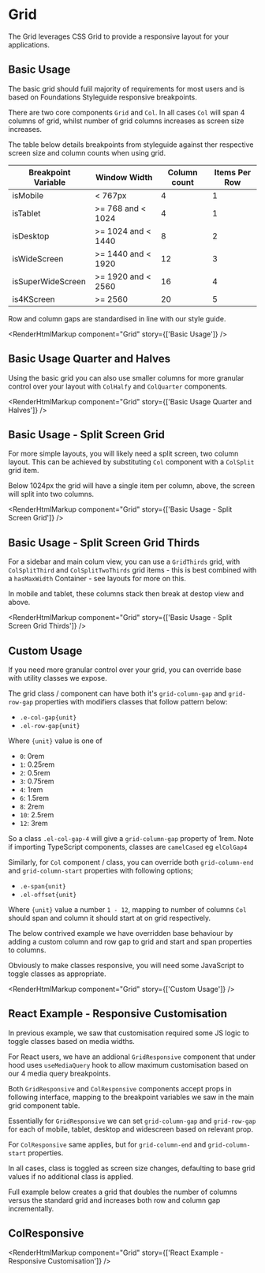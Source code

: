 
<Meta title="Grid" />

# Grid

The Grid leverages CSS Grid to provide a responsive layout for your applications.

## Basic Usage

The basic grid should fulil majority of requirements for most users and is based on Foundations Styleguide responsive breakpoints.

There are two core components `Grid` and `Col`. In all cases `Col` will span 4 columns of grid, whilst number of grid columns increases as screen size increases.

The table below details breakpoints from styleguide against ther respective screen size and column counts when using grid.

| Breakpoint Variable | Window Width       | Column count | Items Per Row |
| ------------------- | ------------------ | ------------ | ------------- |
| isMobile            | < 767px            | 4            | 1             |
| isTablet            | >= 768 and < 1024  | 4            | 1             |
| isDesktop           | >= 1024 and < 1440 | 8            | 2             |
| isWideScreen        | >= 1440 and < 1920 | 12           | 3             |
| isSuperWideScreen   | >= 1920 and < 2560 | 16           | 4             |
| is4KScreen          | >= 2560            | 20           | 5             |

Row and column gaps are standardised in line with our style guide.

<Canvas>
  <Story name="Basic Usage">
    <Grid>
      <Col>
        <GridDemoBlock />
      </Col>
      <Col>
        <GridDemoBlock />
      </Col>
      <Col>
        <GridDemoBlock />
      </Col>
      <Col>
        <GridDemoBlock />
      </Col>
      <Col>
        <GridDemoBlock />
      </Col>
    </Grid>
  </Story>
</Canvas>

<RenderHtmlMarkup component="Grid" story={['Basic Usage']} />

## Basic Usage Quarter and Halves

Using the basic grid you can also use smaller columns for more granular control over your layout with `ColHalfy` and `ColQuarter` components.

<Canvas>
  <Story name="Basic Usage Quarter and Halves">
    <Grid>
      <ColHalf>
        <GridDemoBlock />
      </ColHalf>
      <ColHalf>
        <GridDemoBlock />
      </ColHalf>
      <ColHalf>
        <GridDemoBlock />
      </ColHalf>
      <ColHalf>
        <GridDemoBlock />
      </ColHalf>
      <ColQuarter>
        <GridDemoBlock />
      </ColQuarter>
      <ColQuarter>
        <GridDemoBlock />
      </ColQuarter>
      <ColQuarter>
        <GridDemoBlock />
      </ColQuarter>
      <ColQuarter>
        <GridDemoBlock />
      </ColQuarter>
      <ColQuarter>
        <GridDemoBlock />
      </ColQuarter>
      <ColQuarter>
        <GridDemoBlock />
      </ColQuarter>
    </Grid>
  </Story>
</Canvas>

<RenderHtmlMarkup component="Grid" story={['Basic Usage Quarter and Halves']} />

## Basic Usage - Split Screen Grid

For more simple layouts, you will likely need a split screen, two column layout. This can be achieved by substituting `Col` component with a `ColSplit` grid item.

Below 1024px the grid will have a single item per column, above, the screen will split into two columns.

<Canvas>
  <Story name="Basic Usage - Split Screen Grid">
    <Grid>
      <ColSplit>
        <GridDemoBlock />
      </ColSplit>
      <ColSplit>
        <GridDemoBlock />
      </ColSplit>
    </Grid>
  </Story>
</Canvas>

<RenderHtmlMarkup component="Grid" story={['Basic Usage - Split Screen Grid']} />

## Basic Usage - Split Screen Grid Thirds

For a sidebar and main colum view, you can use a `GridThirds` grid, with `ColSplitThird` and `ColSplitTwoThirds` grid items - this is best combined with a `hasMaxWidth` Container - see layouts for more on this.

In mobile and tablet, these columns stack then break at destop view and above.

<Canvas>
  <Story name="Basic Usage - Split Screen Grid Thirds">
    <GridThirds>
      <ColSplitThird>
        <GridDemoBlock />
      </ColSplitThird>
      <ColSplitTwoThirds>
        <GridDemoBlock />
      </ColSplitTwoThirds>
    </GridThirds>
  </Story>
</Canvas>

<RenderHtmlMarkup component="Grid" story={['Basic Usage - Split Screen Grid Thirds']} />

## Custom Usage

If you need more granular control over your grid, you can override base with utility classes we expose.

The grid class / component can have both it's `grid-column-gap` and `grid-row-gap` properties with modifiers classes that follow pattern below:

- `.e-col-gap{unit}`
- `.el-row-gap{unit}`

Where `{unit}` value is one of

- `0`: 0rem
- `1`: 0.25rem
- `2`: 0.5rem
- `3`: 0.75rem
- `4`: 1rem
- `6`: 1.5rem
- `8`: 2rem
- `10`: 2.5rem
- `12`: 3rem

So a class `.el-col-gap-4` will give a `grid-column-gap` property of 1rem. Note if importing TypeScript components, classes are `camelCased` eg `elColGap4`

Similarly, for `Col` component / class, you can override both `grid-column-end` and `grid-column-start` properties with following options;

- `.e-span{unit}`
- `.el-offset{unit}`

Where `{unit}` value a number `1 - 12`, mapping to number of columns `Col` should span and column it should start at on grid respectively.

The below contrived example we have overridden base behaviour by adding a custom column and row gap to grid and start and span properties to columns.

Obviously to make classes responsive, you will need some JavaScript to toggle classes as appropriate.

<Canvas>
  <Story name="Custom Usage">
    <Grid className={cx(elColGap2, elRowGap3)}>
      <Col className={cx(elSpan12)}>
        <GridDemoBlock />
      </Col>
      <Col className={cx(elSpan8, elOffset4)}>
        <GridDemoBlock />
      </Col>
      <Col className={cx(elSpan4, elOffset4)}>
        <GridDemoBlock />
      </Col>
      <Col className={cx(elSpan4, elOffset8)}>
        <GridDemoBlock />
      </Col>
    </Grid>
  </Story>
</Canvas>

<RenderHtmlMarkup component="Grid" story={['Custom Usage']} />

## React Example - Responsive Customisation

In previous example, we saw that customisation required some JS logic to toggle classes based on media widths.

For React users, we have an addional `GridResponsive` component that under hood uses `useMediaQuery` hook to allow maximum customisation based on our 4 media query breakpoints.

Both `GridResponsive` and `ColResponsive` components accept props in following interface, mapping to the breakpoint variables we saw in the main grid component table.

<ArgsTable of={GridResponsive} />

Essentially for `GridResponsive` we can set `grid-column-gap` and `grid-row-gap` for each of mobile, tablet, desktop and widescreen based on relevant prop.

For `ColResponsive` same applies, but for `grid-column-end` and `grid-column-start` properties.

In all cases, class is toggled as screen size changes, defaulting to base grid values if no additional class is applied.

Full example below creates a grid that doubles the number of columns versus the standard grid and increases both row and column gap incrementally.

## ColResponsive

<ArgsTable of={ColResponsive} />

<Canvas>
  <Story name="React Example - Responsive Customisation">
    <MediaStateProvider>
      <GridResponsive
        colGapMobile={1}
        colGapTablet={2}
        colGapDesktop={3}
        colGapWideScreen={4}
        colGapSuperWideSecreen={6}
        colGap4kSecreen={8}
        rowGapMobile={1}
        rowGapTablet={2}
        rowGapDesktop={3}
        rowGapWideScreen={4}
        rowGapSuperWideScreen={6}
        rowGap4kScreen={8}
      >
        <ColResponsive
          spanMobile={2}
          spanTablet={2}
          spanDesktop={2}
          spanWideScreen={2}
          spanSuperWideScreen={2}
          span4kScreen={2}
        >
          <GridDemoBlock />
        </ColResponsive>
        <ColResponsive
          spanMobile={2}
          spanTablet={2}
          spanDesktop={2}
          spanWideScreen={2}
          spanSuperWideScreen={2}
          span4kScreen={2}
        >
          <GridDemoBlock />
        </ColResponsive>
        <ColResponsive
          spanMobile={2}
          spanTablet={2}
          spanDesktop={2}
          spanWideScreen={2}
          spanSuperWideScreen={2}
          span4kScreen={2}
        >
          <GridDemoBlock />
        </ColResponsive>
        <ColResponsive
          spanMobile={2}
          spanTablet={2}
          spanDesktop={2}
          spanWideScreen={2}
          spanSuperWideScreen={2}
          span4kScreen={2}
        >
          <GridDemoBlock />
        </ColResponsive>
        <ColResponsive
          spanMobile={2}
          spanTablet={2}
          spanDesktop={2}
          spanWideScreen={2}
          spanSuperWideScreen={2}
          span4kScreen={2}
        >
          <GridDemoBlock />
        </ColResponsive>
        <ColResponsive
          spanMobile={2}
          spanTablet={2}
          spanDesktop={2}
          spanWideScreen={2}
          spanSuperWideScreen={2}
          span4kScreen={2}
        >
          <GridDemoBlock />
        </ColResponsive>
        <ColResponsive
          spanMobile={2}
          spanTablet={2}
          spanDesktop={2}
          spanWideScreen={2}
          spanSuperWideScreen={2}
          span4kScreen={2}
        >
          <GridDemoBlock />
        </ColResponsive>
        <ColResponsive
          spanMobile={2}
          spanTablet={2}
          spanDesktop={2}
          spanWideScreen={2}
          spanSuperWideScreen={2}
          span4kScreen={2}
        >
          <GridDemoBlock />
        </ColResponsive>
        <ColResponsive
          spanMobile={2}
          spanTablet={2}
          spanDesktop={2}
          spanWideScreen={2}
          spanSuperWideScreen={2}
          span4kScreen={2}
        >
          <GridDemoBlock />
        </ColResponsive>
        <ColResponsive
          spanMobile={2}
          spanTablet={2}
          spanDesktop={2}
          spanWideScreen={2}
          spanSuperWideScreen={2}
          span4kScreen={2}
        >
          <GridDemoBlock />
        </ColResponsive>
      </GridResponsive>
    </MediaStateProvider>
  </Story>
</Canvas>

<RenderHtmlMarkup component="Grid" story={['React Example - Responsive Customisation']} />

